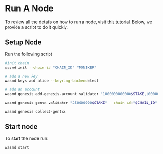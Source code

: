 # Run A Node

To review all the details on how to run a node, visit
[this tutorial](https://tutorials.cosmos.network/tutorials/3-run-node/). Below,
we provide a script to do it quickly.

## Setup Node

Run the following script

```sh
#init chain
wasmd init --chain-id "CHAIN_ID" "MONIKER"

# add a new key
wasmd keys add alice --keyring-backend=test

# add an account
wasmd genesis add-genesis-account validator "1000000000000$STAKE,1000000000000$FEE" --keyring-backend=test

wasmd genesis gentx validator "250000000$STAKE" --chain-id="$CHAIN_ID" --amount="250000000$STAKE" --keyring-backend=test

wasmd genesis collect-gentxs
```

## Start node

To start the node run:

```sh
wasmd start
```
